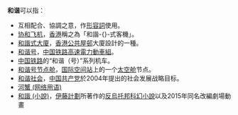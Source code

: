 {{noteTA
|1=zh-hans:协和飞机;zh-hant:協和號客機;zh-cn:协和飞机;zh-tw:協和號客機;zh-hk:和諧式客機;zh-mo:和諧式客機;
}}
'''和谐'''可以指：
*互相配合、協調之意，作[[形容詞|形容詞]]使用。
*[[协和飞机|协和飞机]]，[[香港|香港]]稱之為「和諧-{}-式客機」。
*[[和諧式大廈|和諧式大廈]]，[[香港公共屋邨|香港公共屋邨]]大廈設計的一種。
*[[和谐号|和谐号]]，[[中国铁路高速|中国铁路高速]][[電力動車組|電力動車組]]。
*[[中華人民共和國鐵路運輸|中国铁路]]的“和谐（号）”系列机车。
*[[和谐号节点舱|和谐号节点舱]]，[[国际空间站|国际空间站]]上的一个[[太空舱|太空舱]]节点。
*[[和谐社会|和谐社会]]，[[中国共产党|中国共产党]]於2004年提出的社会发展战略目标。
*[[河蟹_(网络用语)|河蟹 (网络用语)]]
*[[和諧_(小說)|和諧 (小說)]]，[[伊藤計劃|伊藤計劃]]所著作的[[反烏托邦|反烏托邦]][[科幻小說|科幻小說]]以及2015年同名改編劇場動畫
{{disambig|Cat=二字消歧义|H和}}